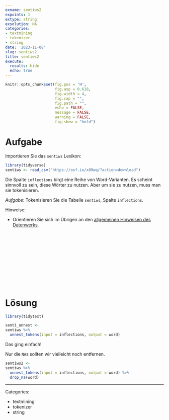 ```yaml
---
exname: sentiws2
expoints: 1
extype: string
exsolution: NA
categories:
- textmining
- tokenizer
- string
date: '2023-11-08'
slug: sentiws2
title: sentiws2
execute:
  results: hide
  echo: true
---
```




```r
knitr::opts_chunk$set(fig.pos = 'H',
                      fig.asp = 0.618,
                      fig.width = 4,
                      fig.cap = "", 
                      fig.path = "",
                      echo = FALSE,
                      message = FALSE,
                      warning = FALSE,
                      fig.show = "hold")
```



# Aufgabe

Importieren Sie das `sentiws` Lexikon:

```r
library(tidyverse)
sentiws <- read_csv("https://osf.io/x89wq/?action=download")
```


Die Spalte `inflections` birgt eine Reihe von Word-Varianten.
Es scheint sinnvoll zu sein, diese Wörter zu nutzen.
Aber um sie zu nutzen, muss man sie tokenisieren.

*Aufgabe*: Tokenisieren Sie die Tabelle `sentiws`, Spalte `inflections`.




Hinweise:

- Orientieren Sie sich im Übrigen an den [allgemeinen Hinweisen des Datenwerks](https://datenwerk.netlify.app/hinweise).





</br>
</br>
</br>
</br>
</br>
</br>
</br>
</br>
</br>
</br>

# Lösung


```r
library(tidytext)
```


```r
senti_unnest <- 
sentiws %>% 
  unnest_tokens(input = inflections, output = word)
```

Das ging einfach!

Nur die `NA`s sollten wir vielleicht noch entfernen.

```r
sentiws2 <- 
sentiws %>% 
  unnest_tokens(input = inflections, output = word) %>% 
  drop_na(word)
```






---

Categories: 

- textmining
- tokenizer
- string

